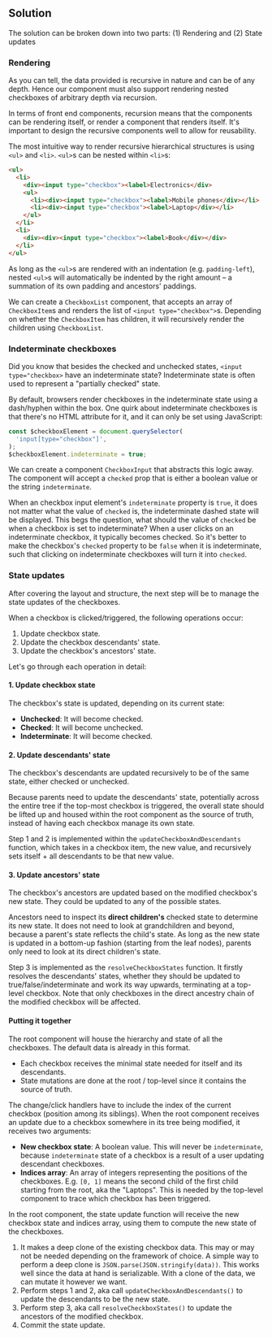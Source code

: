 ## Solution

The solution can be broken down into two parts: (1) Rendering and (2) State updates

### Rendering

As you can tell, the data provided is recursive in nature and can be of any depth. Hence our component must also support rendering nested checkboxes of arbitrary depth via recursion.

In terms of front end components, recursion means that the components can be rendering itself, or render a component that renders itself. It's important to design the recursive components well to allow for reusability.

The most intuitive way to render recursive hierarchical structures is using `<ul>` and `<li>`. `<ul>`s can be nested within `<li>`s:

```html
<ul>
  <li>
    <div><input type="checkbox"><label>Electronics</div>
    <ul>
      <li><div><input type="checkbox"><label>Mobile phones</div></li>
      <li><div><input type="checkbox"><label>Laptop</div></li>
    </ul>
  </li>
  <li>
    <div><div><input type="checkbox"><label>Book</div></div>
  </li>
</ul>
```

As long as the `<ul>`s are rendered with an indentation (e.g. `padding-left`), nested `<ul>`s will automatically be indented by the right amount – a summation of its own padding and ancestors' paddings.

We can create a `CheckboxList` component, that accepts an array of `CheckboxItem`s and renders the list of `<input type="checkbox">`s. Depending on whether the `CheckboxItem` has children, it will recursively render the children using `CheckboxList`.

### Indeterminate checkboxes

Did you know that besides the checked and unchecked states, `<input type="checkbox>` have an indeterminate state? Indeterminate state is often used to represent a "partially checked" state.

By default, browsers render checkboxes in the indeterminate state using a dash/hyphen within the box. One quirk about indeterminate checkboxes is that there's no HTML attribute for it, and it can only be set using JavaScript:

```js
const $checkboxElement = document.querySelector(
  'input[type="checkbox"]',
);
$checkboxElement.indeterminate = true;
```

We can create a component `CheckboxInput` that abstracts this logic away. The component will accept a `checked` prop that is either a boolean value or the string `indeterminate`.

When an checkbox input element's `indeterminate` property is `true`, it does not matter what the value of `checked` is, the indeterminate dashed state will be displayed. This begs the question, what should the value of `checked` be when a checkbox is set to indeterminate? When a user clicks on an indeterminate checkbox, it typically becomes checked. So it's better to make the checkbox's `checked` property to be `false` when it is indeterminate, such that clicking on indeterminate checkboxes will turn it into `checked`.

### State updates

After covering the layout and structure, the next step will be to manage the state updates of the checkboxes.

When a checkbox is clicked/triggered, the following operations occur:

1. Update checkbox state.
2. Update the checkbox descendants' state.
3. Update the checkbox's ancestors' state.

Let's go through each operation in detail:

#### 1. Update checkbox state

The checkbox's state is updated, depending on its current state:

- **Unchecked**: It will become checked.
- **Checked**: It will become unchecked.
- **Indeterminate**: It will become checked.

#### 2. Update descendants' state

The checkbox's descendants are updated recursively to be of the same state, either checked or unchecked.

Because parents need to update the descendants' state, potentially across the entire tree if the top-most checkbox is triggered, the overall state should be lifted up and housed within the root component as the source of truth, instead of having each checkbox manage its own state.

Step 1 and 2 is implemented within the `updateCheckboxAndDescendants` function, which takes in a checkbox item, the new value, and recursively sets itself + all descendants to be that new value.

#### 3. Update ancestors' state

The checkbox's ancestors are updated based on the modified checkbox's new state. They could be updated to any of the possible states.

Ancestors need to inspect its **direct children's** checked state to determine its new state. It does not need to look at grandchildren and beyond, because a parent's state reflects the child's state. As long as the new state is updated in a bottom-up fashion (starting from the leaf nodes), parents only need to look at its direct children's state.

Step 3 is implemented as the `resolveCheckboxStates` function. It firstly resolves the descendants' states, whether they should be updated to true/false/indeterminate and work its way upwards, terminating at a top-level checkbox. Note that only checkboxes in the direct ancestry chain of the modified checkbox will be affected.

#### Putting it together

The root component will house the hierarchy and state of all the checkboxes. The default data is already in this format.

- Each checkbox receives the minimal state needed for itself and its descendants.
- State mutations are done at the root / top-level since it contains the source of truth.

The change/click handlers have to include the index of the current checkbox (position among its siblings). When the root component receives an update due to a checkbox somewhere in its tree being modified, it receives two arguments:

- **New checkbox state**: A boolean value. This will never be `indeterminate`, because `indeterminate` state of a checkbox is a result of a user updating descendant checkboxes.
- **Indices array**: An array of integers representing the positions of the checkboxes. E.g. `[0, 1]` means the second child of the first child starting from the root, aka the "Laptops". This is needed by the top-level component to trace which checkbox has been triggered.

In the root component, the state update function will receive the new checkbox state and indices array, using them to compute the new state of the checkboxes.

1. It makes a deep clone of the existing checkbox data. This may or may not be needed depending on the framework of choice. A simple way to perform a deep clone is `JSON.parse(JSON.stringify(data))`. This works well since the data at hand is serializable. With a clone of the data, we can mutate it however we want.
2. Perform steps 1 and 2, aka call `updateCheckboxAndDescendants()` to update the descendants to be the new state.
3. Perform step 3, aka call `resolveCheckboxStates()` to update the ancestors of the modified checkbox.
4. Commit the state update.
